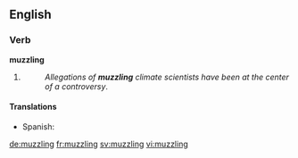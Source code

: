 ==English==

===Verb===
'''muzzling'''

# {{present participle of|muzzle}}
#: ''Allegations of '''muzzling''' climate scientists have been at the center of a controversy''.

====Translations====
{{trans-top|present participle of muzzle}}
* Spanish: {{t-|es|embozamiento}}
{{trans-mid}}
{{trans-bottom}}

[[de:muzzling]]
[[fr:muzzling]]
[[sv:muzzling]]
[[vi:muzzling]]